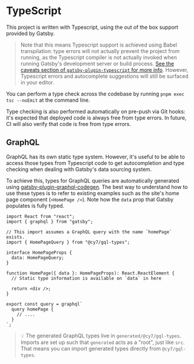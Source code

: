 
<Meta title="Guides / TypeScript" />

# TypeScript

This project is written with Typescript, using the out of the box support provided by Gatsby.

> Note that this means Typescript support is achieved using Babel transpilation: type errors will not actually prevent the project from running, as the Typescript compiler is not actually invoked when running Gatsby's development server or build process. [See the caveats section of `gatsby-plugin-typescript` for more info](https://www.gatsbyjs.com/plugins/gatsby-plugin-typescript/#caveats). However, Typescript errors and autocomplete suggestions will still be surfaced in your editor.

You can perform a type check across the codebase by running `pnpm exec tsc --noEmit` at the command line.

Type checking is also performed automatically on pre-push via Git hooks: it's expected that deployed code is always free from type errors. In future, CI will also verify that code is free from type errors.

## GraphQL

GraphQL has its own static type system. However, it's useful to be able to access those types from Typescript code to get autocompletion and type checking when dealing with Gatsby's data sourcing system.

To achieve this, types for GraphQL queries are automatically generated using [gatsby-plugin-graphql-codegen](https://github.com/d4rekanguok/gatsby-typescript/tree/master/packages/gatsby-plugin-graphql-codegen). The best way to understand how to use these types is to refer to existing examples such as the site's home page component (`<HomePage />`). Note how the `data` prop that Gatsby populates is fully typed.

```tsx
import React from "react";
import { graphql } from "gatsby";

// This import assumes a GraphQL query with the name `homePage` exists.
import { HomePageQuery } from "@cy7/gql-types";

interface HomePageProps {
  data: HomePageQuery;
}

function HomePage({ data }: HomePageProps): React.ReactElement {
  // Static type information is available on `data` in here

  return <div />;
}

export const query = graphql`
  query homePage {
    // ....
  }
`;
```

> 💡 The generated GraphQL types live in `generated/@cy7/gql-types`. Imports are set up such that `generated` acts as a "root", just like `src`. That means you can import generated types directly from `@cy7/gql-types`.
